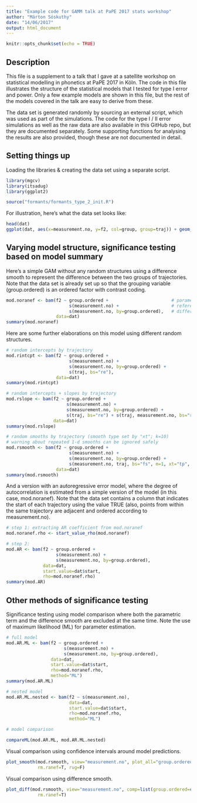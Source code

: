 ```yaml
---
title: "Example code for GAMM talk at PaPE 2017 stats workshop"
author: "Márton Sóskuthy"
date: "14/06/2017"
output: html_document
---
```


```r
knitr::opts_chunk$set(echo = TRUE)
```

## Description

This file is a supplement to a talk that I gave at a satellite workshop on statistical modelling in phonetics at PaPE 2017 in Köln. The code in this file illustrates the structure of the statistical models that I tested for type I error and power. Only a few example models are shown in this file, but the rest of the models covered in the talk are easy to derive from these.

The data set is generated randomly by sourcing an external script, which was used as part of the simulations. The code for the type I / II error simulations as well as the raw data are also available in this GitHub repo, but they are documented separately. Some supporting functions for analysing the results are also provided, though these are not documented in detail.

## Setting things up

Loading the libraries & creating the data set using a separate script.

```r
library(mgcv)
library(itsadug)
library(ggplot2)

source("formants/formants_type_2_init.R")
```

For illustration, here's what the data set looks like:

```r
head(dat)
ggplot(dat, aes(x=measurement.no, y=f2, col=group, group=traj)) + geom_line()
```

## Varying model structure, significance testing based on model summary

Here's a simple GAM without any random structures using a difference smooth to represent the difference between the two groups of trajectories. Note that the data set is already set up so that the grouping variable (group.ordered) is an ordered factor with contrast coding.

```r
mod.noranef <- bam(f2 ~ group.ordered +                        # parametric term
                        s(measurement.no) +                    # reference smooth, bs="tp", k=10
                        s(measurement.no, by=group.ordered),   # difference smooth, bs="tp", k=10
                   data=dat)
summary(mod.noranef)
```

Here are some further elaborations on this model using different random structures.

```r
# random intercepts by trajectory
mod.rintcpt <- bam(f2 ~ group.ordered +
                        s(measurement.no) +
                        s(measurement.no, by=group.ordered) +
                        s(traj, bs="re"),
                   data=dat)
summary(mod.rintcpt)

# random intercepts + slopes by trajectory
mod.rslope <- bam(f2 ~ group.ordered +
                       s(measurement.no) +
                       s(measurement.no, by=group.ordered) +
                       s(traj, bs="re") + s(traj, measurement.no, bs="re"),
                  data=dat)
summary(mod.rslope)

# random smooths by trajectory (smooth type set by "xt"; k=10)
# warning about repeated 1-d smooths can be ignored safely
mod.rsmooth <- bam(f2 ~ group.ordered +
                        s(measurement.no) +
                        s(measurement.no, by=group.ordered) +
                        s(measurement.no, traj, bs="fs", m=1, xt="tp", k=10),
                   data=dat)
summary(mod.rsmooth)
```

And a version with an autoregressive error model, where the degree of autocorrelation is estimated from a simple version of the model (in this case, mod.noranef). Note that the data set contains a column that indicates the start of each trajectory using the value TRUE (also, points from within the same trajectory are adjacent and ordered according to measurement.no).

```r
# step 1: extracting AR coefficient from mod.noranef
mod.noranef.rho <- start_value_rho(mod.noranef)

# step 2:
mod.AR <- bam(f2 ~ group.ordered +
                   s(measurement.no) +
                   s(measurement.no, by=group.ordered),
              data=dat,
              start.value=dat$start,
              rho=mod.noranef.rho)
summary(mod.AR)
```

## Other methods of significance testing

Significance testing using model comparison where both the parametric term and the difference smooth are excluded at the same time. Note the use of maximum likelihood (ML) for parameter estimation.

```r
# full model
mod.AR.ML <- bam(f2 ~ group.ordered +
                      s(measurement.no) +
                      s(measurement.no, by=group.ordered),
                 data=dat,
                 start.value=dat$start,
                 rho=mod.noranef.rho,
                 method="ML")
summary(mod.AR.ML)

# nested model
mod.AR.ML.nested <- bam(f2 ~ s(measurement.no),
                        data=dat,
                        start.value=dat$start,
                        rho=mod.noranef.rho,
                        method="ML")

# model comparison

compareML(mod.AR.ML, mod.AR.ML.nested)
```

Visual comparison using confidence intervals around model predictions.

```r
plot_smooth(mod.rsmooth, view="measurement.no", plot_all="group.ordered",
            rm.ranef=T, rug=F)
```

Visual comparison using difference smooth.

```r
plot_diff(mod.rsmooth, view="measurement.no", comp=list(group.ordered=c("B","A")),
            rm.ranef=T)
```